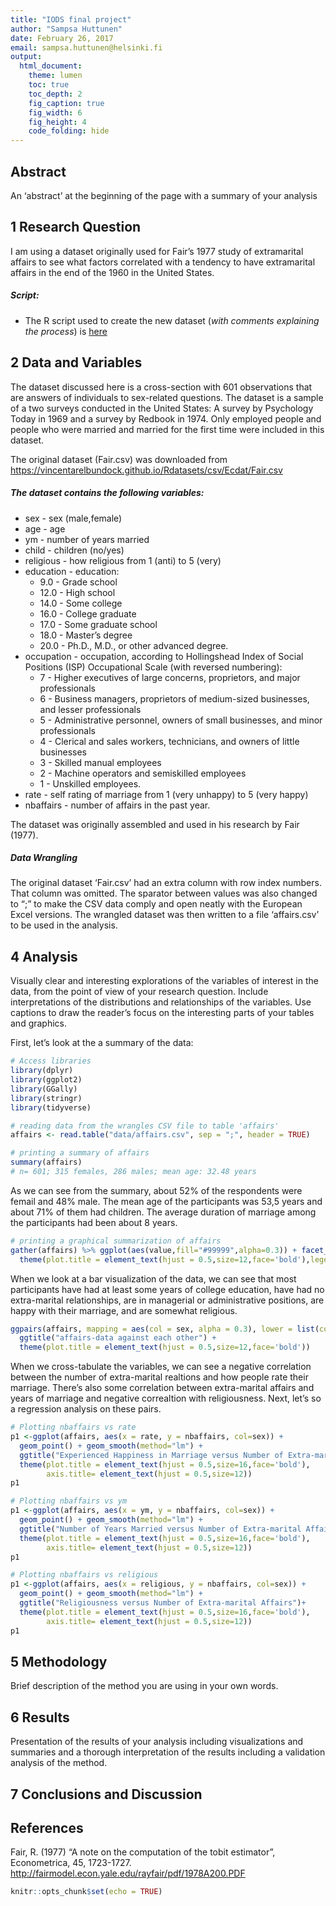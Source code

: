 ```yaml
---
title: "IODS final project"
author: "Sampsa Huttunen"
date: February 26, 2017
email: sampsa.huttunen@helsinki.fi
output:
  html_document:
    theme: lumen
    toc: true
    toc_depth: 2
    fig_caption: true
    fig_width: 6
    fig_height: 4
    code_folding: hide
---
```


## Abstract

An 'abstract' at the beginning of the page with a summary of your analysis  

## 1 Research Question

I am using a dataset originally used for Fair's 1977 study of extramarital affairs to see what factors correlated with a tendency to have extramarital affairs in the end of the 1960 in the United States. 

##### Script:  
* The R script used to create the new dataset (*with comments explaining the process*) is  [here](https://github.com/huttusam/IODS-final/blob/master/final-assignment.R)

## 2 Data and Variables

The dataset discussed here is a cross-section with 601 observations that are answers of individuals to sex-related questions. The dataset is a sample of a two surveys conducted in the United States: A survey by Psychology Today in 1969 and a survey by Redbook in 1974. Only employed people and people who were married and married for the first time were included in this dataset.

The original dataset (Fair.csv) was downloaded from [https://vincentarelbundock.github.io/Rdatasets/csv/Ecdat/Fair.csv](https://vincentarelbundock.github.io/Rdatasets/csv/Ecdat/Fair.csv)  

##### The dataset contains the following variables:  
* sex - sex (male,female)  
* age - age  
* ym - number of years married
* child - children (no/yes) 
* religious - how religious from 1 (anti) to 5 (very)
* education - education:
  + 9.0 - Grade school  
  + 12.0 - High school
  + 14.0 - Some college
  + 16.0 - College graduate
  + 17.0 - Some graduate school
  + 18.0 - Master's degree
  + 20.0 - Ph.D., M.D., or other advanced degree.
* occupation - occupation, according to Hollingshead Index of Social Positions (ISP) Occupational Scale (with reversed numbering):
  + 7 - Higher executives of large concerns, proprietors, and major professionals  
  + 6 - Business managers, proprietors of medium-sized businesses, and lesser professionals  
  + 5 - Administrative personnel, owners of small businesses, and minor professionals
  + 4 - Clerical and sales workers, technicians, and owners of little businesses
  + 3 - Skilled manual employees
  + 2 - Machine operators and semiskilled employees
  + 1 - Unskilled employees.
* rate - self rating of marriage from 1 (very unhappy) to 5 (very happy)
* nbaffairs - number of affairs in the past year.

The dataset was originally assembled and used in his research by Fair (1977).  

##### Data Wrangling

The original dataset 'Fair.csv' had an extra column with row index numbers. That column was omitted. The sparator between values was also changed to ";" to make the CSV data comply and open neatly with the European Excel versions. The wrangled dataset was then written to a file 'affairs.csv' to be used in the analysis.  

## 4 Analysis

Visually clear and interesting explorations of the variables of interest in the data, from the point of view of your research question. Include interpretations of the distributions and relationships of the variables. Use captions to draw the reader's focus on the interesting parts of your tables and graphics.  

First, let's look at the a summary of the data:

```r
# Access libraries
library(dplyr)
library(ggplot2)
library(GGally)
library(stringr)
library(tidyverse)

# reading data from the wrangles CSV file to table 'affairs'
affairs <- read.table("data/affairs.csv", sep = ";", header = TRUE)

# printing a summary of affairs
summary(affairs)
# n= 601; 315 females, 286 males; mean age: 32.48 years
```

As we can see from the summary, about 52% of the respondents were femail and 48% male. The mean age of the participants was 53,5 years and about 71% of them had children. The average duration of marriage among the participants had been about 8 years.  


```r
# printing a graphical summarization of affairs
gather(affairs) %>% ggplot(aes(value,fill="#99999",alpha=0.3)) + facet_wrap("key", scales = "free") + geom_bar() + ggtitle("Bars of affairs data") +
  theme(plot.title = element_text(hjust = 0.5,size=12,face='bold'),legend.position="none")
```

When we look at a bar visualization of the data, we can see that most participants have had at least some years of college education, have had no extra-marital relationships, are in managerial or administrative positions, are happy with their marriage, and are somewhat religious.  

```r
ggpairs(affairs, mapping = aes(col = sex, alpha = 0.3), lower = list(combo = wrap("facethist", bins = 20))) +
  ggtitle("affairs-data against each other") +
  theme(plot.title = element_text(hjust = 0.5,size=12,face='bold'))

```

When we cross-tabulate the variables, we can see a negative correlation between the number of extra-marital realtions and how people rate their marriage. There's also some correlation between extra-marital affairs and years of marriage and negative correaltion with religiousness. Next, let's so a regression analysis on these pairs.  


```r
# Plotting nbaffairs vs rate
p1 <-ggplot(affairs, aes(x = rate, y = nbaffairs, col=sex)) +
  geom_point() + geom_smooth(method="lm") + 
  ggtitle("Experienced Happiness in Marriage versus Number of Extra-marital Affairs")+
  theme(plot.title = element_text(hjust = 0.5,size=16,face='bold'),
        axis.title= element_text(hjust = 0.5,size=12))
p1
```

```r
# Plotting nbaffairs vs ym
p1 <-ggplot(affairs, aes(x = ym, y = nbaffairs, col=sex)) +
  geom_point() + geom_smooth(method="lm") + 
  ggtitle("Number of Years Married versus Number of Extra-marital Affairs")+
  theme(plot.title = element_text(hjust = 0.5,size=16,face='bold'),
        axis.title= element_text(hjust = 0.5,size=12))
p1
```

```r
# Plotting nbaffairs vs religious
p1 <-ggplot(affairs, aes(x = religious, y = nbaffairs, col=sex)) +
  geom_point() + geom_smooth(method="lm") + 
  ggtitle("Religiousness versus Number of Extra-marital Affairs")+
  theme(plot.title = element_text(hjust = 0.5,size=16,face='bold'),
        axis.title= element_text(hjust = 0.5,size=12))
p1
```

## 5 Methodology

Brief description of the method you are using in your own words.  

## 6 Results

Presentation of the results of your analysis including visualizations and summaries and a thorough interpretation of the results including a validation analysis of the method.  

## 7 Conclusions and Discussion


## References
Fair, R. (1977) "A note on the computation of the tobit estimator", Econometrica, 45, 1723-1727. [http://fairmodel.econ.yale.edu/rayfair/pdf/1978A200.PDF](http://fairmodel.econ.yale.edu/rayfair/pdf/1978A200.PDF)  




```r
knitr::opts_chunk$set(echo = TRUE)
```
